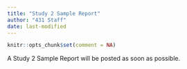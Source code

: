 ```yaml
---
title: "Study 2 Sample Report"
author: "431 Staff"
date: last-modified
---
```


```r
knitr::opts_chunk$set(comment = NA)
```

A Study 2 Sample Report will be posted as soon as possible.